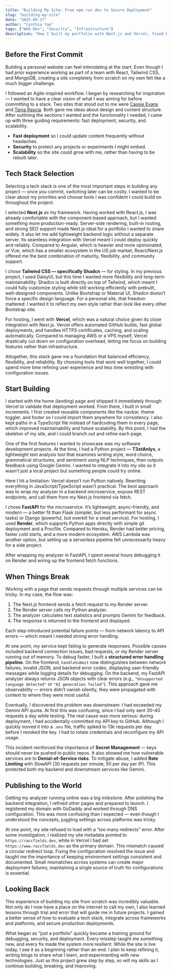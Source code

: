 ```yaml
---
title: "Building My Site: From npm run dev to Secure Deployment"
slug: "building-my-site"
date: "2025-09-27"
author: "Cynthia Yao"
tags: ["Web Dev", "Security", "Infrastructure"]
description: "How I built my portfolio with Next.js and Vercel, fixed DNS redirect loops, and secured it with TLS."
---
```


## Before the First Commit

Building a personal website can feel intimidating at the start. Even though I had prior experience working as part of a team with React, Tailwind CSS, and MongoDB, creating a site completely from scratch on my own felt like a much bigger challenge.  

I followed an Agile-inspired workflow. I began by researching for inspiration — I wanted to have a clear vision of what I was aiming for before committing to a stack. Two sites that stood out to me were [Cassie Evans](https://www.cassie.codes/) and [Tania Rascia](https://www.taniarascia.com/). Both gave me ideas about design and content structure. After outlining the sections I wanted and the functionality I needed, I came up with three guiding requirements: fast deployment, security, and scalability.  
- **Fast deployment** so I could update content frequently without headaches.  
- **Security** to protect any projects or experiments I might embed.  
- **Scalability** so the site could grow with me, rather than having to be rebuilt later.  

## Tech Stack Selection

Selecting a tech stack is one of the most important steps in building any project — once you commit, switching later can be costly. I wanted to be clear about my priorities and choose tools I was confident I could build on throughout the project.  

I selected **Next.js** as my framework. Having worked with React.js, I was already comfortable with the component-based approach, but I wanted something more production-ready. Server-side rendering, built-in routing, and strong SEO support made Next.js ideal for a portfolio I wanted to share widely. It also let me add lightweight backend logic without a separate server. Its seamless integration with Vercel meant I could deploy quickly and reliably. Compared to Angular, which is heavier and more opinionated, or Vue, which has a smaller ecosystem in the US job market, React/Next.js offered me the best combination of maturity, flexibility, and community support.  

I chose **Tailwind CSS — specifically Shadcn** — for styling. In my previous project, I used DaisyUI, but this time I wanted more flexibility and long-term maintainability. Shadcn is built directly on top of Tailwind, which meant I could fully customize styling while still working efficiently with prebuilt, well-designed components. Unlike Bootstrap or Material UI, Shadcn doesn’t force a specific design language. For a personal site, that freedom mattered: I wanted it to reflect my own style rather than look like every other Bootstrap site.  

For hosting, I went with **Vercel**, which was a natural choice given its close integration with Next.js. Vercel offers automated GitHub builds, fast global deployments, and handles HTTPS certificates, caching, and scaling automatically. Compared to managing AWS or a VPS myself, Vercel drastically cut down on configuration overhead, letting me focus on building features rather than infrastructure.  

Altogether, this stack gave me a foundation that balanced efficiency, flexibility, and reliability. By choosing tools that work well together, I could spend more time refining user experience and less time wrestling with configuration issues.  

## Start Building

I started with the home (landing) page and shipped it immediately through Vercel to validate that deployment worked. From there, I built in small increments. I first created reusable components like the navbar, theme toggler, and footer so I could import them anywhere for consistency. I also kept paths in a TypeScript file instead of hardcoding them in every page, which improved maintainability and future scalability. By this point, I had the skeleton of my site, and I could branch out and refine each page.  

One of the first features I wanted to showcase was my software development projects. At the time, I had a Python project — **T3xtAnlys**, a lightweight text analysis tool that examines writing style, word choice, grammatical structures, and sentiment using NLP techniques, then outputs feedback using Google Gemini. I wanted to integrate it into my site so it wasn’t just a local project but something people could try online.  

Here I hit a limitation: Vercel doesn’t run Python natively. Rewriting everything in JavaScript/TypeScript wasn’t practical. The best approach was to wrap my analyzer in a backend microservice, expose REST endpoints, and call them from my Next.js frontend via fetch.  

I chose **FastAPI** for the microservice. It’s lightweight, async-friendly, and modern — a better fit than Flask (simpler, but less performant for async tasks) or Django (powerful, but overkill for a small service). For hosting, I used **Render**, which supports Python apps directly with simple git deployment and a Procfile. Compared to Heroku, Render had better pricing, faster cold starts, and a more modern ecosystem. AWS Lambda was another option, but setting up a serverless pipeline felt unnecessarily heavy for a side project.  

After wrapping my analyzer in FastAPI, I spent several hours debugging it on Render and wiring up the frontend fetch functions.  

## When Things Break

Working with a page that sends requests through multiple services can be tricky. In my case, the flow was:  

1. The Next.js frontend sends a fetch request to my Render server.  
2. The Render server calls my Python analyzer.  
3. The analyzer calculates text statistics and prompts Gemini for feedback.  
4. The response is returned to the frontend and displayed.  

Each step introduced potential failure points — from network latency to API errors — which meant I needed strong error handling.  

At one point, my service kept failing to generate responses. Possible causes included backend connection issues, bad requests, or my Render server running out of memory. To debug faster, I built a **structured error handling pipeline**. On the frontend, `handleSubmit` now distinguishes between network failures, invalid JSON, and backend error codes, displaying user-friendly messages while logging details for debugging. On the backend, my FastAPI analyzer always returns JSON objects with clear errors (e.g., `"Unsupported language detected"` or `"AI generation failed"`). This approach gave me observability — errors didn’t vanish silently, they were propagated with context to where they were most useful.  

Eventually, I discovered the problem was downstream: I had exceeded my Gemini API quota. At first this was confusing, since I had only sent 30–40 requests a day while testing. The real cause was more serious: during deployment, I had accidentally committed my API key to GitHub. Although I quickly moved it into a `.env` file, traffic spiked to 13k requests per day before I revoked the key. I had to rotate credentials and reconfigure my API usage.  

This incident reinforced the importance of **Secret Management** — keys should never be pushed to public repos. It also showed me how vulnerable services are to **Denial-of-Service risks**. To mitigate abuse, I added **Rate Limiting** with SlowAPI (30 requests per minute, 50 per day per IP). This protected both my backend and downstream services like Gemini.  

## Publishing to the World

Getting my analyzer running online was a big milestone. After polishing the backend integration, I refined other pages and prepared to launch. I registered my domain with GoDaddy and worked through DNS configuration. This was more confusing than I expected — even though I understood the concepts, juggling settings across platforms was tricky.  

At one point, my site refused to load with a “too many redirects” error. After some investigation, I realized my site metadata pointed to `https://raccfields.dev`, while in Vercel I had set `https://www.raccfields.dev` as the primary domain. This mismatch caused a circular redirect loop. Fixing the configuration resolved the issue and taught me the importance of keeping environment settings consistent and documented. Small mismatches across systems can create major deployment failures; maintaining a single source of truth for configurations is essential.  

## Looking Back

This experience of building my site from scratch was incredibly valuable. Not only do I now have a place on the internet to call my own, I also learned lessons through trial and error that will guide me in future projects. I gained a better sense of how to evaluate a tech stack, integrate across frameworks and platforms, and secure production deployments.  

What began as “just a portfolio” quickly became a training ground for debugging, security, and deployment. Every misstep taught me something new, and every fix made the system more resilient. While the site is live today, I see it as a beginning rather than an end. I plan to keep refining it, writing blogs to share what I learn, and experimenting with new technologies. Just as this project grew step by step, so will my skills as I continue building, breaking, and improving.  
